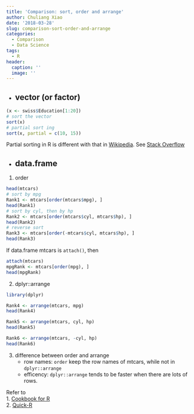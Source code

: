 ```yaml
---
title: 'Comparison: sort, order and arrange'
author: Chuliang Xiao
date: '2018-03-28'
slug: comparison-sort-order-and-arrange
categories:
  - Comparison
  - Data Science
tags:
  - R
header:
  caption: ''
  image: ''
---
```

* **vector** (or factor)  
---  
```r
(x <- swiss$Education[1:20])
# sort the vector
sort(x)
# partial sort ing
sort(x, partial = c(10, 15))
```
Partial sorting in R is different with that in [Wikipedia](http://en.wikipedia.org/wiki/Partial_sorting). See [Stack Overflow](https://stackoverflow.com/a/23579512)

* **data.frame**  
--- 
1. order
```r
head(mtcars)
# sort by mpg
Rank1 <- mtcars[order(mtcars$mpg), ]
head(Rank1)
# sort by cyl, then by hp
Rank2 <- mtcars[order(mtcars$cyl, mtcars$hp), ]
head(Rank2)
# reverse sort
Rank3 <- mtcars[order(-mtcars$cyl, mtcars$hp), ]
head(Rank3)
```
If data.frame mtcars is `attach()`, then
```r
attach(mtcars)
mpgRank <- mtcars[order(mpg), ]
head(mpgRank)
```
2. dplyr::arrange
```r
library(dplyr)
```

```r
Rank4 <- arrange(mtcars, mpg)
head(Rank4)

Rank5 <- arrange(mtcars, cyl, hp)
head(Rank5)

Rank6 <- arrange(mtcars, -cyl, hp)
head(Rank6)
```

3. difference between order and arrange  
    + row names: `order` keep the row names of mtcars, while not in `dplyr::arrange`  
    + efficency: `dplyr::arrange` tends to be faster when there are lots of rows.  


Refer to  
1. [Cookbook for R](http://www.cookbook-r.com/Manipulating_data/Sorting/)  
2. [Quick-R](https://www.statmethods.net/management/sorting.html)  